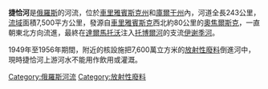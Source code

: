 '''捷恰河'''是[[俄羅斯|俄羅斯]]的河流，位於[[車里雅賓斯克州|車里雅賓斯克州]]和[[庫爾干州|庫爾干州]]內，河道全長243公里，[[流域|流域]]面積7,500平方公里，發源自[[車里雅賓斯克|車里雅賓斯克]]西北約80公里的[[奧焦爾斯克_(車里雅賓斯克州)|奧焦爾斯克]]，一直朝東北方向流進，最終在[[達爾馬托沃|達爾馬托沃]]注入[[托博爾河|托博爾河]]的支流[[伊谢季河|伊谢季河]]。

1949年至1956年期間，附近的核設施把7,600萬立方米的[[放射性廢料|放射性廢料]]倒進河中，現時捷恰河上游河水不能用作飲用或灌溉。

{{Coord|56|14|12|N|62|57|3|E|display=title}}

{{Russia-geo-stub}}

[[Category:俄羅斯河流|Category:俄羅斯河流]]
[[Category:放射性廢料|Category:放射性廢料]]